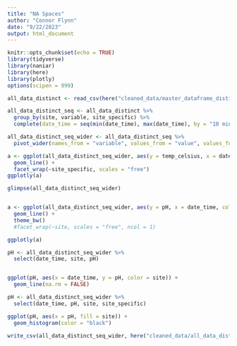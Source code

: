 ```yaml
---
title: "NA Spaces"
author: "Connor Flynn"
date: "9/22/2023"
output: html_document
---
```



```r
knitr::opts_chunk$set(echo = TRUE)
library(tidyverse)
library(naniar)
library(here)
library(plotly)
options(scipen = 999)
```

```r
all_data_distinct <- read_csv(here("cleaned_data/master_dataframe_distinct.csv"))
```

```r
all_data_distinct_seq <- all_data_distinct %>%
  group_by(site, variable, site_specific) %>% 
  complete(date_time = seq(min(date_time), max(date_time), by = "10 mins"))
```
```r
all_data_distinct_seq_wider <- all_data_distinct_seq %>% 
  pivot_wider(names_from = "variable", values_from = "value", values_fn = mean)
```

```r
a <- ggplot(all_data_distinct_seq_wider, aes(y = temp_celsius, x = date_time, color = site)) +
  geom_line() +
  facet_wrap(~site_specific, scales = "free")
ggplotly(a)
```

```r
glimpse(all_data_distinct_seq_wider)


a <- ggplot(all_data_distinct_seq_wider, aes(y = pH, x = date_time, color = site)) +
  geom_line() +
  theme_bw()
  #facet_wrap(~site, scales = "free", ncol = 1)

ggplotly(a)

pH <- all_data_distinct_seq_wider %>% 
  select(date_time, site, pH) 


ggplot(pH, aes(x = date_time, y = pH, color = site)) +
  geom_line(na.rm = FALSE)

```

```r
pH <- all_data_distinct_seq_wider %>% 
  select(date_time, pH, site, site_specific)
```

```r
ggplot(pH, aes(x = pH, fill = site)) +
  geom_histogram(color = "black")
```


```r
write_csv(all_data_distinct_seq_wider, here("cleaned_data/all_data_distinct_seq_wider.csv"))
```

